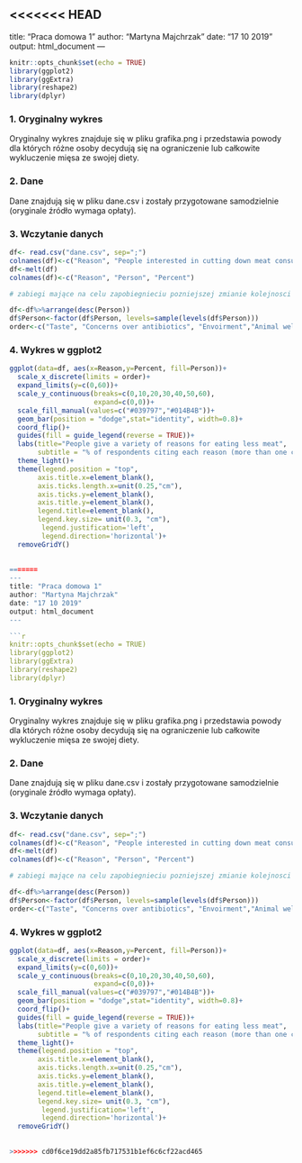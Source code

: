 <<<<<<< HEAD
---
title: "Praca domowa 1"
author: "Martyna Majchrzak"
date: "17 10 2019"
output: html_document
---

```r
knitr::opts_chunk$set(echo = TRUE)
library(ggplot2)
library(ggExtra)
library(reshape2)
library(dplyr)

```

### 1. Oryginalny wykres

Oryginalny wykres znajduje się w pliku grafika.png i przedstawia powody dla których różne osoby decydują się na ograniczenie lub całkowite wykluczenie mięsa ze swojej diety.

### 2. Dane

Dane znajdują się w pliku dane.csv i zostały przygotowane samodzielnie (oryginale źródło wymaga opłaty).

### 3. Wczytanie danych

```r

df<- read.csv("dane.csv", sep=";")
colnames(df)<-c("Reason", "People interested in cutting down meat consumption", "Non-meat eaters")
df<-melt(df)
colnames(df)<-c("Reason", "Person", "Percent")

# zabiegi mające na celu zapobiegnieciu pozniejszej zmianie kolejnosci danych w ggplot

df<-df%>%arrange(desc(Person))
df$Person<-factor(df$Person, levels=sample(levels(df$Person)))
order<-c("Taste", "Concerns over antibiotics", "Envoirment","Animal welfare", "Weight management", "Health" )
```

### 4. Wykres w ggplot2
```r
ggplot(data=df, aes(x=Reason,y=Percent, fill=Person))+
  scale_x_discrete(limits = order)+
  expand_limits(y=c(0,60))+
  scale_y_continuous(breaks=c(0,10,20,30,40,50,60),
                     expand=c(0,0))+
  scale_fill_manual(values=c("#039797","#014B4B"))+
  geom_bar(position = "dodge",stat="identity", width=0.8)+
  coord_flip()+
  guides(fill = guide_legend(reverse = TRUE))+
  labs(title="People give a variety of reasons for eating less meat",
       subtitle = "% of respondents citing each reason (more than one could be given)")+
  theme_light()+
  theme(legend.position = "top",
       axis.title.x=element_blank(),
       axis.ticks.length.x=unit(0.25,"cm"),
       axis.ticks.y=element_blank(),
       axis.title.y=element_blank(),
       legend.title=element_blank(),
       legend.key.size= unit(0.3, "cm"),
        legend.justification='left',
        legend.direction='horizontal')+
  removeGridY()
       
  
=======
---
title: "Praca domowa 1"
author: "Martyna Majchrzak"
date: "17 10 2019"
output: html_document
---

```r
knitr::opts_chunk$set(echo = TRUE)
library(ggplot2)
library(ggExtra)
library(reshape2)
library(dplyr)

```

### 1. Oryginalny wykres

Oryginalny wykres znajduje się w pliku grafika.png i przedstawia powody dla których różne osoby decydują się na ograniczenie lub całkowite wykluczenie mięsa ze swojej diety.

### 2. Dane

Dane znajdują się w pliku dane.csv i zostały przygotowane samodzielnie (oryginale źródło wymaga opłaty).

### 3. Wczytanie danych

```r

df<- read.csv("dane.csv", sep=";")
colnames(df)<-c("Reason", "People interested in cutting down meat consumption", "Non-meat eaters")
df<-melt(df)
colnames(df)<-c("Reason", "Person", "Percent")

# zabiegi mające na celu zapobiegnieciu pozniejszej zmianie kolejnosci danych w ggplot

df<-df%>%arrange(desc(Person))
df$Person<-factor(df$Person, levels=sample(levels(df$Person)))
order<-c("Taste", "Concerns over antibiotics", "Envoirment","Animal welfare", "Weight management", "Health" )
```

### 4. Wykres w ggplot2
```r
ggplot(data=df, aes(x=Reason,y=Percent, fill=Person))+
  scale_x_discrete(limits = order)+
  expand_limits(y=c(0,60))+
  scale_y_continuous(breaks=c(0,10,20,30,40,50,60),
                     expand=c(0,0))+
  scale_fill_manual(values=c("#039797","#014B4B"))+
  geom_bar(position = "dodge",stat="identity", width=0.8)+
  coord_flip()+
  guides(fill = guide_legend(reverse = TRUE))+
  labs(title="People give a variety of reasons for eating less meat",
       subtitle = "% of respondents citing each reason (more than one could be given)")+
  theme_light()+
  theme(legend.position = "top",
       axis.title.x=element_blank(),
       axis.ticks.length.x=unit(0.25,"cm"),
       axis.ticks.y=element_blank(),
       axis.title.y=element_blank(),
       legend.title=element_blank(),
       legend.key.size= unit(0.3, "cm"),
        legend.justification='left',
        legend.direction='horizontal')+
  removeGridY()
       
  
>>>>>>> cd0f6ce19dd2a85fb717531b1ef6c6cf22acd465
```